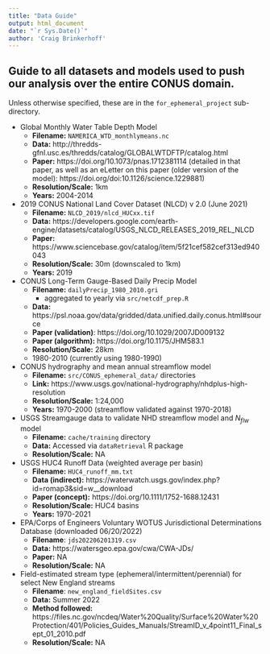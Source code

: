---
title: "Data Guide"
output: html_document
date: "`r Sys.Date()`"
author: 'Craig Brinkerhoff'
---
## Guide to all datasets and models used to push our analysis over the entire CONUS domain.
Unless otherwise specified, these are in the `for_ephemeral_project` sub-directory.

- Global Monthly Water Table Depth Model
  - **Filename:** `NAMERICA_WTD_monthlymeans.nc`
  - **Data:** http://thredds-gfnl.usc.es/thredds/catalog/GLOBALWTDFTP/catalog.html
  - **Paper:** https://doi.org/10.1073/pnas.1712381114 (detailed in that paper, as well as an eLetter on this paper (older version of the model): https://doi.org/doi:10.1126/science.1229881)
  - **Resolution/Scale:** 1km
  - **Years:** 2004-2014

- 2019 CONUS National Land Cover Dataset (NLCD) v 2.0 (June 2021)
  - **Filename:** `NLCD_2019/nlcd_HUCxx.tif`
  - **Data:** https://developers.google.com/earth-engine/datasets/catalog/USGS_NLCD_RELEASES_2019_REL_NLCD
  - **Paper:** https://www.sciencebase.gov/catalog/item/5f21cef582cef313ed940043
  - **Resolution/Scale:** 30m (downscaled to 1km)
  - **Years:** 2019

- CONUS Long-Term Gauge-Based Daily Precip Model
  - **Filename:** `dailyPrecip_1980_2010.gri`
    - aggregated to yearly via `src/netcdf_prep.R`
  - **Data:** https://psl.noaa.gov/data/gridded/data.unified.daily.conus.html#source
  - **Paper (validation)**: https://doi.org/10.1029/2007JD009132
  - **Paper (algorithm):** https://doi.org/10.1175/JHM583.1
  - **Resolution/Scale:** 28km
  - 1980-2010 (currently using 1980-1990)

- CONUS hydrography and mean annual streamflow model
  - **Filename:** `src/CONUS_ephemeral_data/` directories
  - **Link:** https://www.usgs.gov/national-hydrography/nhdplus-high-resolution
  - **Resolution/Scale:** 1:24,000
  - **Years:** 1970-2000 (streamflow validated against 1970-2018)

- USGS Streamgauge data to validate NHD streamflow model and $N_{flw}$ model
  - **Filename:** `cache/training` directory
  - **Data:** Accessed via `dataRetrieval` R package
  - **Resolution/Scale:** NA

- USGS HUC4 Runoff Data (weighted average per basin)
  - **Filename:** `HUC4_runoff_mm.txt`
  - **Data (indirect):** https://waterwatch.usgs.gov/index.php?id=romap3&sid=w__download
  - **Paper (concept):** https://doi.org/10.1111/1752-1688.12431
  - **Resolution/Scale:** HUC4 basins
  - **Years:** 1970-2021

- EPA/Corps of Engineers Voluntary WOTUS Jurisdictional Determinations Database (downloaded 06/20/2022)
  - **Filename**: `jds202206201319.csv`
  - **Data:** https://watersgeo.epa.gov/cwa/CWA-JDs/
  - **Paper:** NA
  - **Resolution/Scale:** NA

- Field-estimated stream type (ephemeral/intermittent/perennial) for select New England streams
  - **Filename**: `new_england_fieldSites.csv`
  - **Data:** Summer 2022
  - **Method followed:** https://files.nc.gov/ncdeq/Water%20Quality/Surface%20Water%20Protection/401/Policies_Guides_Manuals/StreamID_v_4point11_Final_sept_01_2010.pdf
  - **Resolution/Scale:** NA
